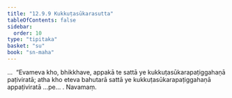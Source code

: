 ```yaml
---
title: "12.9.9 Kukkuṭasūkarasutta"
tableOfContents: false
sidebar:
  order: 10
type: "tipitaka"
basket: "su"
book: "sn-maha"
---
```



<DynamicBreadcrumb />

<Division number="1159" book="sn-maha">

<Paragraph number="2498" book="sn-maha">
…  “Evameva kho, bhikkhave, appakā te sattā ye kukkuṭasūkarapaṭiggahaṇā paṭiviratā; atha kho eteva bahutarā sattā ye kukkuṭasūkarapaṭiggahaṇā appaṭiviratā …pe… .

</Paragraph>
</Division>

<Paragraph number="2499" type="center" book="sn-maha">
Navamaṃ.
</Paragraph>